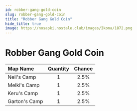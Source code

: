 ```yaml
---
id: robber-gang-gold-coin
slug: robber-gang-gold-coin
title: "Robber Gang Gold Coin"
hide_title: true
image: https://nosapki.nostale.club/images/Ikona/1872.png
---
```



# <ItemIcon iconId="1872" height="32"/> Robber Gang Gold Coin
|Map Name|Quantity|Chance|
|:--|:-:|:-:|
|Neil's Camp|1|2.5%|
|Melki's Camp|1|2.5%|
|Keru's Camp|1|2.5%|
|Garton's Camp|1|2.5%|

